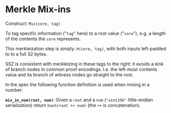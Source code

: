 # Merkle Mix-ins

Construct: `Mix(core, tag)`

To tag specific information ("`tag`" here) to a root value ("`core`"), e.g. a length of the contents the `core` represents.

This merkleization step is simply: `H(core, tag)`, with both inputs left-padded to to a full 32 bytes.

SSZ is consistent with merkleizing in these tags to the right: it avoids a kink of branch nodes in common proof encodings.
I.e. the left-most contents value and its branch of witness nodes go straight to the root.

In the spec the following function definition is used when mixing in a number:

**`mix_in_num(root, num)`**: Given a `root` and a `num` (`"uint256"` little-endian serialization) return `hash(root ++ num)` (the `++` is concatenation).
